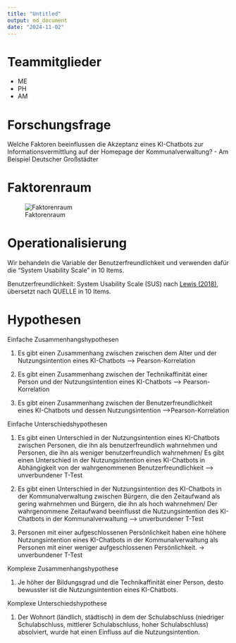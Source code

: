```yaml
---
title: "Untitled"
output: md_document
date: "2024-11-02"
---
```

# Teammitglieder
* ME
* PH
* AM

# Forschungsfrage 
Welche Faktoren beeinflussen die Akzeptanz eines KI-Chatbots zur Informationsvermittlung auf der Homepage der Kommunalverwaltung? - Am Beispiel Deutscher Großstädter


# Faktorenraum
![Faktorenraum](readme_files/FaktorenraumNEU.drawio.png)


# Operationalisierung

Wir behandeln die Variable der Benutzerfreundlichkeit und verwenden dafür die "System Usability Scale" in 10 Items.

Benutzerfreundlichkeit: System Usability Scale (SUS) nach [Lewis (2018)](https://doi.org/10.1080/10447318.2018.1455307 "Lewis, J. R. (2018). The System Usability Scale: Past, Present, and Future. International Journal of Human-Computer Interaction, 34(7), 577–590. https://doi.org/10.1080/10447318.2018.1455307"), übersetzt nach QUELLE in 10 Items.

# Hypothesen 

Einfache Zusammenhangshypothesen

1. Es gibt einen Zusammenhang zwischen zwischen dem Alter und der Nutzungsintention eines KI-Chatbots
—> Pearson-Korrelation 

2. Es gibt einen Zusammenhang zwischen der Technikaffinität einer Person und der Nutzungsintention eines KI-Chatbots
—> Pearson-Korrelation

3. Es gibt einen Zusammenhang zwischen der Benutzerfreundlichkeit eines KI-Chatbots und dessen Nutzungsintention
—>Pearson-Korrelation 


Einfache Unterschiedshypothesen

1. Es gibt einen Unterschied in der Nutzungsintention eines KI-Chatbots zwischen Personen, die ihn als benutzerfreundlich wahrnehmen und Personen, die ihn als weniger benutzerfreundlich wahrnehmen/ Es gibt einen Unterschied in der Nutzungsintention eines KI-Chatbots in Abhängigkeit von der wahrgenommenen Benutzerfreundlichkeit
—> unverbundener T-Test 

2. Es gibt einen Unterschied in der Nutzungsintention des KI-Chatbots in der Kommunalverwaltung zwischen Bürgern, die den Zeitaufwand als gering wahrnehmen und Bürgern, die ihn als hoch wahrnehmen/ Der wahrgenommene Zeitaufwand beeinflusst die Nutzungsintention des KI-Chatbots in der Kommunalverwaltung 
—> unverbundener T-Test

3. Personen mit einer aufgeschlossenen Persönlichkeit haben eine höhere Nutzungsintention eines KI-Chatbots in der Kommunalverwaltung als Personen mit einer weniger aufgeschlossenen Persönlichkeit. 
-> unverbundener T-Test 

Komplexe Zusammenhangshypothese

1. Je höher der Bildungsgrad und die Technikaffinität einer Person, desto bewusster ist die Nutzungsintention eines KI-Chatbots.


Komplexe Unterschiedshypothese

1. Der Wohnort (ländlich, städtisch) in dem der Schulabschluss (niedriger Schulabschluss, mittlerer Schulabschluss, hoher Schulabschluss) absolviert, wurde hat einen Einfluss auf die Nutzungsintention.




